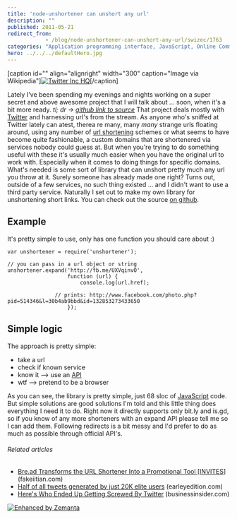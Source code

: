 ```yaml
---
title: 'node-unshortener can unshort any url'
description: ""
published: 2011-05-21
redirect_from: 
            - /blog/node-unshortener-can-unshort-any-url/swizec/1763
categories: "Application programming interface, JavaScript, Online Communities, Twitter, Uncategorized, URL shortening"
hero: ../../../defaultHero.jpg
---
```

\[caption id=&quot;&quot; align=&quot;alignright&quot; width=&quot;300&quot; caption=&quot;Image via Wikipedia&quot;][![Twitter Inc HQ](http://upload.wikimedia.org/wikipedia/commons/thumb/b/b3/Twitter_Inc_HQ.jpg/300px-Twitter_Inc_HQ.jpg "Twitter Inc HQ")](http://commons.wikipedia.org/wiki/File:Twitter_Inc_HQ.jpg)\[/caption]

Lately I&#x27;ve been spending my evenings and nights working on a super secret and above awesome project that I will talk about ... soon, when it&#x27;s a bit more ready. _tl; dr -&gt; [github link to source](https://github.com/Swizec/node-unshortener)_ That project deals mostly with [Twitter](http://twitter.com "Twitter") and harnessing url&#x27;s from the stream. As anyone who&#x27;s sniffed at Twitter lately can atest, therea re many, many _many_ strange urls floating around, using any number of [url shortening](http://en.wikipedia.org/wiki/URL_shortening "URL shortening") schemes or what seems to have become quite fashionable, a custom domains that are shortenered via services nobody could guess at. But when you&#x27;re trying to do something useful with these it&#x27;s usually much easier when you have the original url to work with. Especially when it comes to doing things for specific domains. What&#x27;s needed is some sort of library that can unshort pretty much any url you throw at it. Surely someone has already made one right? Turns out, outside of a few services, no such thing existed ... and I didn&#x27;t want to use a third party service. Naturally I set out to make my own library for unshortening short links. You can check out the source [on github](https://github.com/Swizec/node-unshortener).

## Example

It&#x27;s pretty simple to use, only has one function you should care about :)

```
var unshortener = require('unshortener');

// you can pass in a url object or string
unshortener.expand('http://fb.me/UXVqinvO',
                   function (url) {
                       console.log(url.href);

		       // prints: http://www.facebook.com/photo.php?pid=514346&l=30b4ab9bbd&id=132853273433650
                   });
```

## Simple logic

The approach is pretty simple:

- take a url
- check if known service
- know it --&gt; use an [API](http://en.wikipedia.org/wiki/Application_programming_interface "Application programming interface")
- wtf --&gt; pretend to be a browser

As you can see, the library is pretty simple, just 68 sloc of [JavaScript](http://en.wikipedia.org/wiki/JavaScript "JavaScript") code. But simple solutions are good solutions I&#x27;m told and this little thing does everything I need it to do. Right now it directly supports only bit.ly and is.gd, so if you know of any more shorteners with an expand API please tell me so I can add them. Following redirects is a bit messy and I&#x27;d prefer to do as much as possible through official API&#x27;s.

###### Related articles

- [Bre.ad Transforms the URL Shortener Into a Promotional Tool \[INVITES\]](http://fakeiitian.com/social-media-news/bre-ad-transforms-the-url-shortener-into-a-promotional-tool-invites/) (fakeiitian.com)
- [Half of all tweets generated by just 20K elite users](http://earleyedition.com/2011/04/07/half-of-all-tweets-generated-by-just-20k-elite-users/) (earleyedition.com)
- [Here&#x27;s Who Ended Up Getting Screwed By Twitter](http://www.businessinsider.com/a-year-later-heres-who-ended-up-getting-screwed-by-twitter-2011-5) (businessinsider.com)

[![Enhanced by Zemanta](http://img.zemanta.com/zemified_e.png?x-id=40f7cd74-cf88-4a4f-81e2-f510c2ef13b2)](http://www.zemanta.com/ "Enhanced by Zemanta")